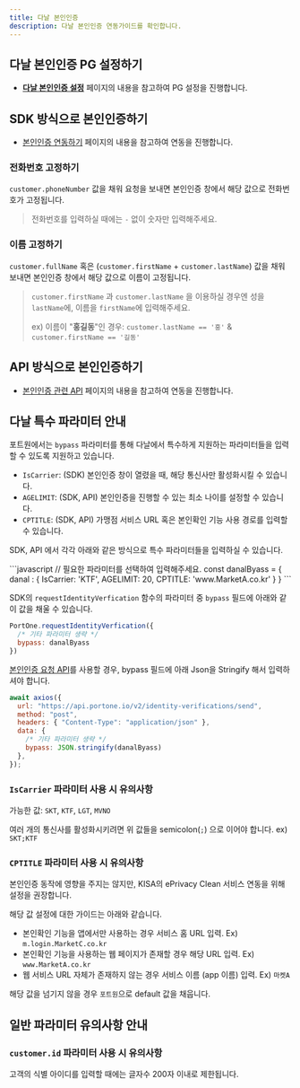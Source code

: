 ```yaml
---
title: 다날 본인인증
description: 다날 본인인증 연동가이드를 확인합니다.
---
```




## **다날 본인인증 PG 설정하기**

- [**다날 본인인증 설정**](../../ready/2-pg/payment-gateway/undefined#sms-본인인증) 페이지의 내용을 참고하여 PG 설정을 진행합니다.

## **SDK 방식으로 본인인증하기**

- [본인인증 연동하기](../identity-verification/readme) 페이지의 내용을 참고하여 연동을 진행합니다.

### **전화번호 고정하기**

`customer.phoneNumber` 값을 채워 요청을 보내면 본인인증 창에서 해당 값으로 전화번호가 고정됩니다.

> 전화번호를 입력하실 때에는 `-` 없이 숫자만 입력해주세요.

### **이름 고정하기**

`customer.fullName` 혹은 (`customer.firstName` + `customer.lastName`) 값을 채워 보내면 본인인증 창에서 해당 값으로 이름이 고정됩니다.

> `customer.firstName` 과 `customer.lastName` 을 이용하실 경우엔 성을 `lastName`에, 이름을 `firstName`에 입력해주세요.
>
> ex) 이름이 "**홍길동**"인 경우: `customer.lastName == '홍'` & `customer.firstName == '길동'`


## **API 방식으로 본인인증하기**

- [본인인증 관련 API](../../api-v2/identity-verification) 페이지의 내용을 참고하여 연동을 진행합니다.

## **다날 특수 파라미터 안내**

포트원에서는 `bypass` 파라미터를 통해 다날에서 특수하게 지원하는 파라미터들을 입력할 수 있도록 지원하고 있습니다.

- `IsCarrier`: (SDK) 본인인증 창이 열렸을 때, 해당 통신사만 활성화시킬 수 있습니다.
- `AGELIMIT`: (SDK, API) 본인인증을 진행할 수 있는 최소 나이를 설정할 수 있습니다.
- `CPTITLE`: (SDK, API) 가맹점 서비스 URL 혹은 본인확인 기능 사용 경로를 입력할 수 있습니다.

SDK, API 에서 각각 아래와 같은 방식으로 특수 파라미터들을 입력하실 수 있습니다.

<Tabs>
<Tab title="bypass 파라미터 예시">
```javascript
// 필요한 파라미터를 선택하여 입력해주세요.
const danalByass = {
  danal : {
    IsCarrier: 'KTF',
    AGELIMIT: 20,
    CPTITLE: 'www.MarketA.co.kr'
  }
}
```
</Tab>
</Tabs>
<Tabs>
<Tab title="SDK 사용 예시">

SDK의 `requestIdentityVerfication` 함수의 파라미터 중 `bypass` 필드에 아래와 같이 값을 채울 수 있습니다.

```javascript
PortOne.requestIdentityVerfication({
  /* 기타 파라미터 생략 */
  bypass: danalByass
})
```
</Tab>
<Tab title="API 사용 예시">

[본인인증 요청 API](../../api-v2/identity-verification#-본인인증-요청-전송)를 사용할 경우, bypass 필드에 아래 Json을 Stringify 해서 입력하셔야 합니다.

```javascript
await axios({
  url: "https://api.portone.io/v2/identity-verifications/send",
  method: "post",
  headers: { "Content-Type": "application/json" },
  data: {
    /* 기타 파라미터 생략 */
    bypass: JSON.stringify(danalByass)
  },
});
```
</Tab>
</Tabs>

### **`IsCarrier` 파라미터 사용 시 유의사항**

가능한 값: `SKT`, `KTF`, `LGT`, `MVNO`

여러 개의 통신사를 활성화시키려면 위 값들을 semicolon(`;`) 으로 이어야 합니다. ex) `SKT;KTF`

### **`CPTITLE` 파라미터 사용 시 유의사항**

본인인증 동작에 영향을 주지는 않지만, KISA의 ePrivacy Clean 서비스 연동을 위해 설정을 권장합니다.

해당 값 설정에 대한 가이드는 아래와 같습니다.

- 본인확인 기능을 앱에서만 사용하는 경우 서비스 홈 URL 입력. Ex) `m.login.MarketC.co.kr`
- 본인확인 기능을 사용하는 웹 페이지가 존재할 경우 해당 URL 입력. Ex) `www.MarketA.co.kr`
- 웹 서비스 URL 자체가 존재하지 않는 경우 서비스 이름 (app 이름) 입력. Ex) `마켓A`

해당 값을 넘기지 않을 경우 `포트원`으로 default 값을 채웁니다.


## **일반 파라미터 유의사항 안내**

### **`customer.id` 파라미터 사용 시 유의사항**

고객의 식별 아이디를 입력할 때에는 글자수 200자 이내로 제한됩니다.
